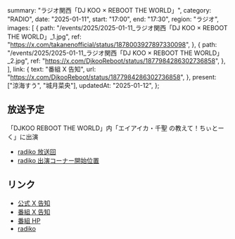   summary: "ラジオ関西「DJ KOO × REBOOT THE WORLD」",
  category: "RADIO",
  date: "2025-01-11",
  start: "17:00",
  end: "17:30",
  region: "ラジオ",
  images: [
    {
      path: "/events/2025/2025-01-11_ラジオ関西「DJ KOO × REBOOT THE WORLD」_1.jpg",
      ref: "https://x.com/takanenofficial/status/1878003927897330098",
    },
    {
      path: "/events/2025/2025-01-11_ラジオ関西「DJ KOO × REBOOT THE WORLD」_2.jpg",
      ref: "https://x.com/DjkooReboot/status/1877984286302736858",
    },
  ],
  link: {
    text: "番組 X 告知",
    url: "https://x.com/DjkooReboot/status/1877984286302736858",
  },
  present: ["涼海すう", "城月菜央"],
  updatedAt: "2025-01-12",
};

## 放送予定

「DJKOO REBOOT THE WORLD」内「エイアイカ・千聖 の教えて！ちぃとーく」に出演

- [radiko 放送回](https://radiko.jp/share?sid=CRK&t=20250111170000)
- [radiko 出演コーナー開始位置](https://radiko.jp/share?sid=CRK&t=20250111171825)

## リンク

- [公式 X 告知](https://x.com/takanenofficial/status/1878003927897330098)
- [番組 X 告知](https://x.com/DjkooReboot/status/1877984286302736858)
- [番組 HP](https://djkoo-rtw.com/)
- [radiko](https://radiko.jp/share?sid=CRK&t=20250111170000)
